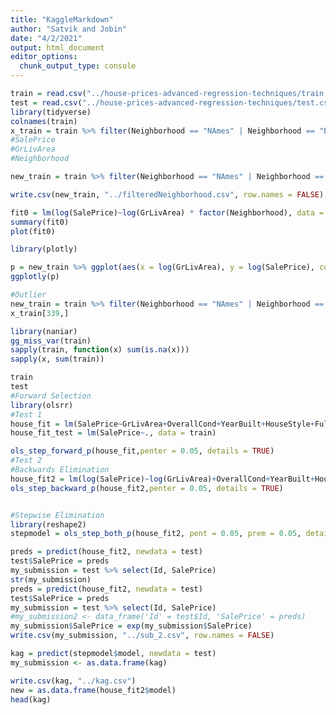 ```yaml
---
title: "KaggleMarkdown"
author: "Satvik and Jobin"
date: "4/2/2021"
output: html_document
editor_options: 
  chunk_output_type: console
---
```




```r
train = read.csv("../house-prices-advanced-regression-techniques/train.csv", header = TRUE)
test = read.csv("../house-prices-advanced-regression-techniques/test.csv", header = TRUE)
library(tidyverse)
colnames(train)
x_train = train %>% filter(Neighborhood == "NAmes" | Neighborhood == "Edwards" | Neighborhood == "BrkSide")
#SalePrice
#GrLivArea
#Neighborhood

new_train = train %>% filter(Neighborhood == "NAmes" | Neighborhood == "Edwards" | Neighborhood == "BrkSide") %>% select(SalePrice, GrLivArea, Neighborhood) %>% droplevels()

write.csv(new_train, "../filteredNeighborhood.csv", row.names = FALSE)

fit0 = lm(log(SalePrice)~log(GrLivArea) * factor(Neighborhood), data = new_train)
summary(fit0)
plot(fit0)

library(plotly)

p = new_train %>% ggplot(aes(x = log(GrLivArea), y = log(SalePrice), color = Neighborhood)) + geom_point()
ggplotly(p)

#Outlier
new_train = train %>% filter(Neighborhood == "NAmes" | Neighborhood == "Edwards" | Neighborhood == "BrkSide") %>% select(SalePrice, GrLivArea, Neighborhood)
x_train[339,]

```



```r
library(naniar)
gg_miss_var(train)
sapply(train, function(x) sum(is.na(x)))
sapply(x, sum(train))
```



```r
train
test
#Forward Selection
library(olsrr)
#Test 1
house_fit = lm(SalePrice~GrLivArea+OverallCond+YearBuilt+HouseStyle+FullBath, data = train)
house_fit_test = lm(SalePrice~., data = train)

ols_step_forward_p(house_fit,penter = 0.05, details = TRUE)
#Test 2
#Backwards Elimination
house_fit2 = lm(log(SalePrice)~log(GrLivArea)+OverallCond+YearBuilt+HouseStyle+FullBath * factor(LandContour), data = train)
ols_step_backward_p(house_fit2,penter = 0.05, details = TRUE)


#Stepwise Elimination
library(reshape2)
stepmodel = ols_step_both_p(house_fit2, pent = 0.05, prem = 0.05, details = TRUE)

preds = predict(house_fit2, newdata = test)
test$SalePrice = preds
my_submission = test %>% select(Id, SalePrice)
str(my_submission)
preds = predict(house_fit2, newdata = test)
test$SalePrice = preds
my_submission = test %>% select(Id, SalePrice)
#my_submission2 <- data_frame('Id' = test$Id, 'SalePrice' = preds)
my_submission$SalePrice = exp(my_submission$SalePrice)
write.csv(my_submission, "../sub_2.csv", row.names = FALSE)

kag = predict(stepmodel$model, newdata = test)
my_submission <- as.data.frame(kag)

write.csv(kag, "../kag.csv")
new = as.data.frame(house_fit2$model)
head(kag)


```





